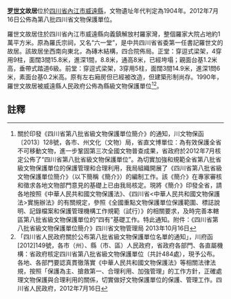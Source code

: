 {{msg:四川省文物保護單位
|名稱 = 羅世文故居
|編號 = 423
|圖片 = 
|級別 = S8
|分類 = 
|時代 = 1904年
|地点 = [[四川省|四川省]][[內江市|內江市]][[威遠縣|威遠縣]]
|坐標 =
|登錄 = 2012年7月16日
}}
'''[[罗世文|罗世文]]故居'''位於[[四川省|四川省]][[內江市|內江市]][[威遠縣|威遠縣]]，文物遺址年代判定為1904年。2012年7月16日公佈為第八批四川省文物保護單位。

羅世文故居住於四川省內江市威遠縣向義鎮解放村羅家灣，整個羅家大院占地約1萬平方米。原為羅氏宗祠，又名“六一堂”，是中共四川省省委第一任書記羅世文的故居。該故居坐西南向東北，為磚木結構，四合院佈局。正堂：穿逗式梁架，4穿用9柱，面闊3間15.8米，進深1間，8.8米，通高8米，已經垮塌；親面台基1.2米高，垂帶式踏道6級。前堂：穿逗式梁架，3穿用5柱，面闊3間14.9米，進深1問6米，素面台基0.2米高。原有左右廂房但已經被改造，但建築形制尚存。1990年，羅世文故居被威遠縣人民政府公佈為縣級文物保護單位<ref>關於印發《四川省第八批省級文物保護單位簡介》的通知，川文物保函〔2013〕128號，各市、州文化（文物）局，省直文博單位：為有效保護全省不可移動文物，進一步鞏固第三次全國文物普查成果，省政府於2012年7月核定公佈了“四川省第八批省級文物保護單位”。為切實加強和規範全省第八批省級文物保護單位的保護管理和合理利用，我局組織開展了《四川省第八批省級文物保護單位簡介》（以下簡稱《簡介》）的編制工作。該《簡介》在專家審核和徵求各地文物部門意見的基礎上已由我局核定。現將《簡介》印發全省，請各地按照《中華人民共和國文物保護法》、《四川省<中華人民共和國文物保護法>實施辦法》的有關規定，參照《全國重點文物保護單位保護範圍、標誌說明、記錄檔案和保護管理機構工作規範（試行）》的相關要求，及時完善本轄區第八批省級文物保護單位的“四有”基礎工作。特此通知。附件：《四川省第八批省級文物保護單位簡介》四川省文物管理局  2013年10月16日</ref><ref>  「四川省人民政府關於公布第八批省級文物保護單位名單的通知」，川府函[2012]149號，各市（州）、縣（市、區）人民政府，省政府各部門、各直屬機構：省政府核定四川省第八批省級文物保護單位（共計484處），現予公布。各地、各部門要認真貫徹落實《中華人民共和國文物保護法》等相關法律法規，按照「保護為主、搶救第一、合理利用、加強管理」的工作方針，正確處理文物保護與合理利用的關係，切實做好文物保護單位的保護、管理工作。四川省人民政府，2012年7月16日</ref>。
==註釋==
{{reflist}}